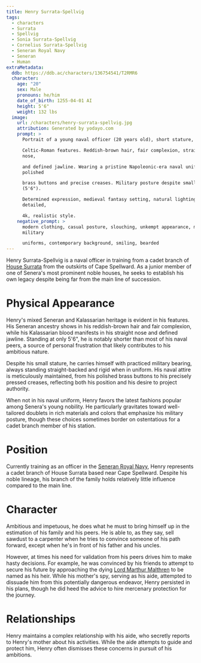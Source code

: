 ```yaml
---
title: Henry Surrata-Spellvig
tags:
  - characters
  - Surrata
  - Spellvig
  - Sonia Surrata-Spellvig
  - Cornelius Surrata-Spellvig
  - Seneran Royal Navy
  - Seneran
  - Human
extraMetadata:
  ddb: https://ddb.ac/characters/136754541/T2RMR6
  character:
    age: "20"
    sex: Male
    pronouns: he/him
    date_of_birth: 1255-04-01 AI
    height: 5'6"
    weight: 132 lbs
  image:
    url: /characters/henry-surrata-spellvig.jpg
    attribution: Generated by yodayo.com
    prompt: >
      Portrait of a young naval officer (20 years old), short stature, mixed 

      Celtic-Roman features. Reddish-brown hair, fair complexion, straight Roman
      nose, 

      and defined jawline. Wearing a pristine Napoleonic-era naval uniform with
      polished 

      brass buttons and precise creases. Military posture despite small frame
      (5'6"). 

      Determined expression, medieval fantasy setting, natural lighting, highly
      detailed, 

      4k, realistic style.
    negative_prompt: >
      modern clothing, casual posture, slouching, unkempt appearance, modern
      military 

      uniforms, contemporary background, smiling, bearded
---
```


Henry Surrata-Spellvig is a naval officer in training from a cadet branch of
[House Surrata](/families/surrata/) from the outskirts of Cape Spellward.
As a junior member of one of Senera's most prominent noble houses, he seeks to
establish his own legacy despite being far from the main line of succession.

# Physical Appearance

Henry's mixed Seneran and Kalassarian heritage is evident in his features. His
Seneran ancestry shows in his reddish-brown hair and fair complexion, while his
Kalassarian blood manifests in his straight nose and defined jawline. Standing
at only 5'6", he is notably shorter than most of his naval peers, a source of
personal frustration that likely contributes to his ambitious nature.

Despite his small stature, he carries himself with practiced military bearing,
always standing straight-backed and rigid when in uniform. His naval attire is
meticulously maintained, from his polished brass buttons to his precisely
pressed creases, reflecting both his position and his desire to project
authority.

When not in his naval uniform, Henry favors the latest fashions popular among
Senera's young nobility. He particularly gravitates toward well-tailored
doublets in rich materials and colors that emphasize his military posture,
though these choices sometimes border on ostentatious for a cadet branch member
of his station.

# Position

Currently training as an officer in the
[Seneran Royal Navy](/organizations/seneran-royal-navy/), Henry represents
a cadet branch of House Surrata based near Cape Spellward. Despite his noble
lineage, his branch of the family holds relatively little influence compared to
the main line.

# Character

Ambitious and impetuous, he does what he must to bring himself up in the
estimation of his family and his peers. He is able to, as they say, sell sawdust
to a carpenter when he tries to convince someone of his path forward, except
when he's in front of his father and his uncles.

However, at times his need for validation from his peers drives him to make
hasty decisions. For example, he was convinced by his friends to attempt to
secure his future by approaching the dying
[Lord Marthur Malthren](/characters/marthur-malthren/) to be named as his heir. While
his mother's spy, serving as his aide, attempted to dissuade him from this
potentially dangerous endeavor, Henry persisted in his plans, though he did heed
the advice to hire mercenary protection for the journey.

# Relationships

Henry maintains a complex relationship with his aide, who secretly reports to
Henry's mother about his activities. While the aide attempts to guide and
protect him, Henry often dismisses these concerns in pursuit of his ambitions.
